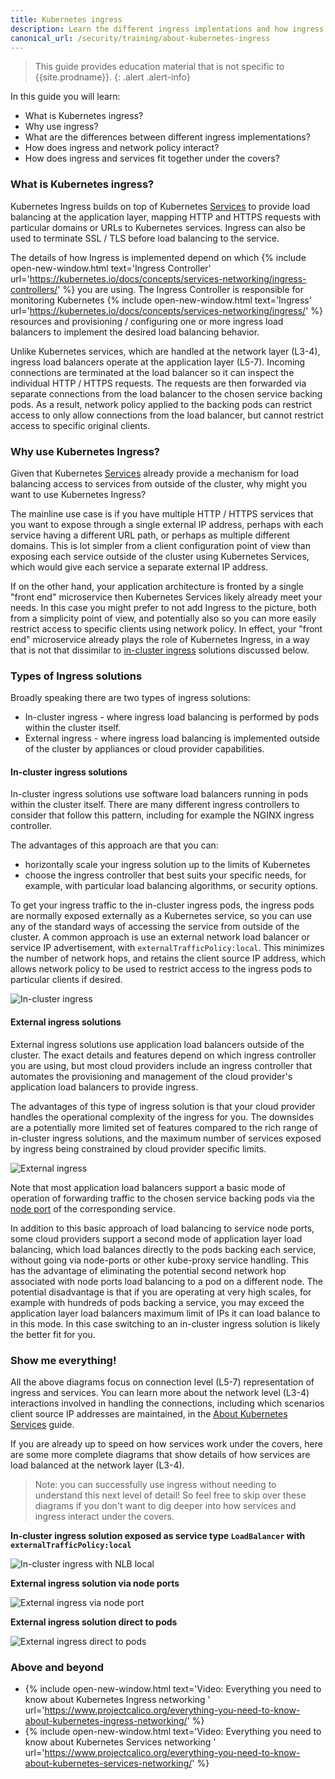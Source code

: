 ```yaml
---
title: Kubernetes ingress
description: Learn the different ingress implentations and how ingress and policy interact.
canonical_url: /security/training/about-kubernetes-ingress
---
```


> <span class="glyphicon glyphicon-info-sign"></span> This guide provides education material
> that is not specific to {{site.prodname}}.
{: .alert .alert-info}

In this guide you will learn:
- What is Kubernetes ingress?
- Why use ingress?
- What are the differences between different ingress implementations?
- How does ingress and network policy interact?
- How does ingress and services fit together under the covers?

### What is Kubernetes ingress?

Kubernetes Ingress builds on top of Kubernetes [Services]({{site.baseurl}}/security/training/about-kubernetes-services) to provide
load balancing at the application layer, mapping HTTP and HTTPS requests with particular domains or URLs to Kubernetes
services. Ingress can also be used to terminate SSL / TLS before load balancing to the service.

The details of how Ingress is implemented depend on which {% include open-new-window.html text='Ingress Controller'
url='https://kubernetes.io/docs/concepts/services-networking/ingress-controllers/' %} you are using. The Ingress
Controller is responsible for monitoring Kubernetes {% include open-new-window.html text='Ingress'
url='https://kubernetes.io/docs/concepts/services-networking/ingress/' %} resources and provisioning / configuring one
or more ingress load balancers to implement the desired load balancing behavior.

Unlike Kubernetes services, which are handled at the network layer (L3-4), ingress load balancers operate at the
application layer (L5-7). Incoming connections are terminated at the load balancer so it can inspect the individual HTTP /
HTTPS requests. The requests are then forwarded via separate connections from the load balancer to the chosen service
backing pods. As a result, network policy applied to the backing pods can restrict access to only allow connections from the load
balancer, but cannot restrict access to specific original clients.

### Why use Kubernetes Ingress?

Given that Kubernetes [Services]({{site.baseurl}}/security/training/about-kubernetes-services) already provide a mechanism for load
balancing access to services from outside of the cluster, why might you want to use Kubernetes Ingress?

The mainline use case is if you have multiple HTTP / HTTPS services that you want to expose through a single external IP
address, perhaps with each service having a different URL path, or perhaps as multiple different domains. This is lot
simpler from a client configuration point of view than exposing each service outside of the cluster using Kubernetes
Services, which would give each service a separate external IP address.

If on the other hand, your application architecture is fronted by a single "front end" microservice then Kubernetes
Services likely already meet your needs. In this case you might prefer to not add Ingress to the picture, both from a
simplicity point of view, and potentially also so you can more easily restrict access to specific clients using network
policy. In effect, your "front end" microservice already plays the role of Kubernetes Ingress, in a way that is not that
dissimilar to [in-cluster ingress](#in-cluster-ingress-solutions) solutions discussed below.

### Types of Ingress solutions

Broadly speaking there are two types of ingress solutions:
- In-cluster ingress - where ingress load balancing is performed by pods within the cluster itself.
- External ingress - where ingress load balancing is implemented outside of the cluster by
  appliances or cloud provider capabilities.

#### In-cluster ingress solutions

In-cluster ingress solutions use software load balancers running in pods within the cluster itself. There are many
different ingress controllers to consider that follow this pattern, including for example the NGINX ingress controller.

The advantages of this approach are that you can: 
- horizontally scale your ingress solution up to the limits of Kubernetes
- choose the ingress controller that best suits your specific needs, for example, with particular load balancing
  algorithms, or security options.

To get your ingress traffic to the in-cluster ingress pods, the ingress pods are normally exposed externally as a
Kubernetes service, so you can use any of the standard ways of accessing the service from outside of the cluster. A
common approach is use an external network load balancer or service IP advertisement, with `externalTrafficPolicy:local`.
This minimizes the number of network hops, and retains the client source IP address, which allows network policy to be used
to restrict access to the ingress pods to particular clients if desired.

![In-cluster ingress]({{site.baseurl}}/images/ingress-in-cluster.svg)

#### External ingress solutions

External ingress solutions use application load balancers outside of the cluster. The exact details and
features depend on which ingress controller you are using, but most cloud providers include an ingress controller that
automates the provisioning and management of the cloud provider's application load balancers to provide ingress.

The advantages of this type of ingress solution is that your cloud provider handles the operational complexity of the
ingress for you.  The downsides are a potentially more limited set of features compared to the rich range of in-cluster
ingress solutions, and the maximum number of services exposed by ingress being constrained by cloud provider specific
limits.

![External ingress]({{site.baseurl}}/images/ingres-external.svg)

Note that most application load balancers support a basic mode of operation of forwarding traffic to the chosen service
backing pods via the [node port]({{site.baseurl}}/security/training/about-kubernetes-services#node-port-services) of the
corresponding service.

In addition to this basic approach of load balancing to service node ports, some cloud providers support a second mode
of application layer load balancing, which load balances directly to the pods backing each service, without going via
node-ports or other kube-proxy service handling. This has the advantage of eliminating the potential second network hop
associated with node ports load balancing to a pod on a different node. The potential disadvantage is that if you are
operating at very high scales, for example with hundreds of pods backing a service, you may exceed the application layer
load balancers maximum limit of IPs it can load balance to in this mode. In this case switching to an in-cluster ingress
solution is likely the better fit for you.

### Show me everything!

All the above diagrams focus on connection level (L5-7) representation of ingress and services. You can learn more about
the network level (L3-4) interactions involved in handling the connections, including which scenarios client source IP
addresses are maintained, in the [About Kubernetes Services]({{site.baseurl}}/security/training/about-kubernetes-services) guide.

If you are already up to speed on how services work under the covers, here are some more complete diagrams that show details of how services are load balanced at the network layer (L3-4).

> Note: you can successfully use ingress without needing to understand this next level of detail! So feel free to skip
> over these diagrams if you don't want to dig deeper into how services and ingress interact under the covers.

**In-cluster ingress solution exposed as service type `LoadBalancer` with `externalTrafficPolicy:local`**

![In-cluster ingress with NLB local]({{site.baseurl}}/images/ingress-in-cluster-nlb-local.svg)

**External ingress solution via node ports**

![External ingress via node port]({{site.baseurl}}/images/ingress-external-node-ports.svg)

**External ingress solution direct to pods**

![External ingress direct to pods]({{site.baseurl}}/images/ingress-external-direct-to-pods.svg)

### Above and beyond

- {% include open-new-window.html text='Video: Everything you need to know about Kubernetes Ingress networking   '
  url='https://www.projectcalico.org/everything-you-need-to-know-about-kubernetes-ingress-networking/' %}
- {% include open-new-window.html text='Video: Everything you need to know about Kubernetes Services networking   '
  url='https://www.projectcalico.org/everything-you-need-to-know-about-kubernetes-services-networking/' %}
